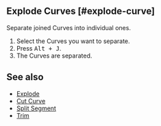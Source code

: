 
## Explode Curves [#explode-curve]

<Reference shortcut="" command="Explode Curves" button="" />

Separate joined Curves into individual ones.

1. Select the Curves you want to separate.
2. Press <kbd>Alt + J</kbd>.
3. The Curves are separated.

## See also
- [Explode](../explode)
- [Cut Curve](./cut-curve)
- [Split Segment](./split-segment)
- [Trim](./trim)

